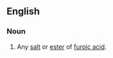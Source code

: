 ==English==

===Noun===
{{en-noun}}

# {{organic chemistry}} Any [[salt]] or [[ester]] of [[furoic acid]].